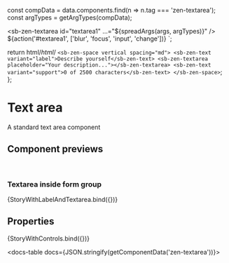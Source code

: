 
const compData = data.components.find(n => n.tag === 'zen-textarea');
const argTypes = getArgTypes(compData);

<Meta title="Forms/Textarea" component="zen-textarea" argTypes={argTypes} />

  <sb-zen-textarea id="textarea1" ...="${spreadArgs(args, argTypes)}" />
  ${action('#textarea1', ['blur', 'focus', 'input', 'change'])}
`;

  return html/*html*/ `
    <sb-zen-space vertical spacing="md">
      <sb-zen-text variant="label">Describe yourself</sb-zen-text>
      <sb-zen-textarea placeholder="Your description..."></sb-zen-textarea>
      <sb-zen-text variant="support">0 of 2500 characters</sb-zen-text>
    </sb-zen-space>
  `;
};

# Text area

A standard text area component

## Component previews

<br />

### Textarea inside form group

<Canvas>
  <Story name="textareaWithinGroup">{StoryWithLabelAndTextarea.bind({})}</Story>
</Canvas>

## Properties

<Canvas>
  <Story
    name="button"
    args={{
      ...getDefaultArgs(argTypes),
      // override some default values:
      placeholder: 'Enter some text...',
    }}
  >
    {StoryWithControls.bind({})}
  </Story>
</Canvas>

<ArgsTable story="button" />

<docs-table docs={JSON.stringify(getComponentData('zen-textarea'))}></docs-table>
